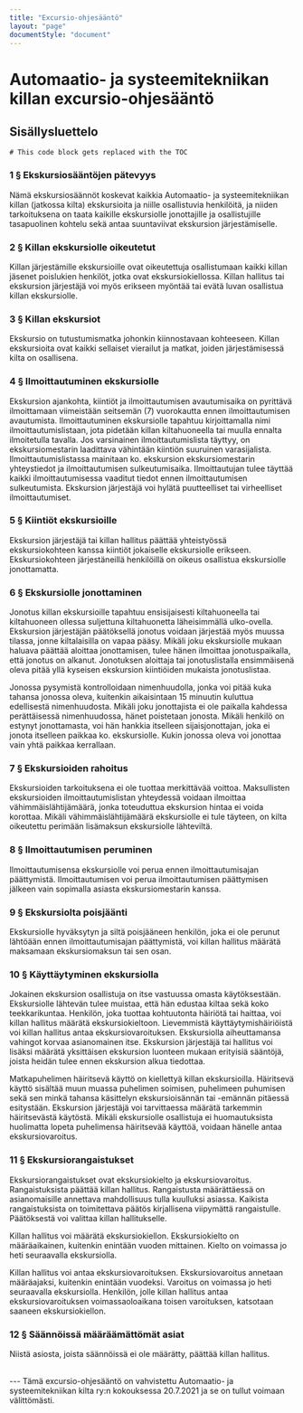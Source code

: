 ---
title: "Excursio-ohjesääntö"
layout: "page"
documentStyle: "document"
---
# Automaatio- ja systeemitekniikan killan excursio-ohjesääntö

## Sisällysluettelo
```toc
# This code block gets replaced with the TOC
```

### 1 § Ekskursiosääntöjen pätevyys

Nämä ekskursiosäännöt koskevat kaikkia Automaatio- ja systeemitekniikan killan (jatkossa kilta) ekskursioita ja niille osallistuvia henkilöitä, ja niiden tarkoituksena on taata kaikille ekskursiolle jonottajille ja osallistujille tasapuolinen kohtelu sekä antaa suuntaviivat ekskursion järjestämiselle. 

### 2 § Killan ekskursiolle oikeutetut

Killan järjestämille ekskursioille ovat oikeutettuja osallistumaan kaikki killan jäsenet poislukien henkilöt, jotka ovat ekskursiokiellossa. Killan hallitus tai ekskursion järjestäjä voi myös erikseen myöntää tai evätä luvan osallistua killan ekskursiolle. 

### 3 § Killan ekskursiot

Ekskursio on tutustumismatka johonkin kiinnostavaan kohteeseen. Killan ekskursioita ovat kaikki sellaiset vierailut ja matkat, joiden järjestämisessä kilta on osallisena. 

### 4 § Ilmoittautuminen ekskursiolle

Ekskursion ajankohta, kiintiöt ja ilmoittautumisen avautumisaika on pyrittävä ilmoittamaan viimeistään seitsemän (7) vuorokautta ennen ilmoittautumisen avautumista. Ilmoittautuminen ekskursiolle tapahtuu kirjoittamalla nimi ilmoittautumislistaan, jota pidetään killan kiltahuoneella tai muulla ennalta ilmoitetulla tavalla. Jos varsinainen ilmoittautumislista täyttyy, on ekskursiomestarin laadittava vähintään kiintiön suuruinen varasijalista. Ilmoittautumislistassa mainitaan ko. ekskursion ekskursiomestarin yhteystiedot ja ilmoittautumisen sulkeutumisaika. Ilmoittautujan tulee täyttää kaikki ilmoittautumisessa vaaditut tiedot ennen ilmoittautumisen sulkeutumista. Ekskursion järjestäjä voi hylätä puutteelliset tai virheelliset ilmoittautumiset. 

### 5 § Kiintiöt ekskursioille

Ekskursion järjestäjä tai killan hallitus päättää yhteistyössä ekskursiokohteen kanssa kiintiöt jokaiselle ekskursiolle erikseen. Ekskursiokohteen järjestäneillä henkilöillä on oikeus osallistua ekskursiolle jonottamatta. 

### 6 § Ekskursiolle jonottaminen

Jonotus killan ekskursioille tapahtuu ensisijaisesti kiltahuoneella tai kiltahuoneen ollessa suljettuna kiltahuonetta läheisimmällä ulko-ovella. Ekskursion järjestäjän päätöksellä jonotus voidaan järjestää myös muussa tilassa, jonne kiltalaisilla on vapaa pääsy. Mikäli joku ekskursiolle mukaan haluava päättää aloittaa jonottamisen, tulee hänen ilmoittaa jonotuspaikalla, että jonotus on alkanut. Jonotuksen aloittaja tai jonotuslistalla ensimmäisenä oleva pitää yllä kyseisen ekskursion kiintiöiden mukaista jonotuslistaa.

Jonossa pysymistä kontrolloidaan nimenhuudolla, jonka voi pitää kuka tahansa jonossa oleva, kuitenkin aikaisintaan 15 minuutin kuluttua edellisestä nimenhuudosta. Mikäli joku jonottajista ei ole paikalla kahdessa perättäisessä nimenhuudossa, hänet poistetaan jonosta. Mikäli henkilö on estynyt jonottamasta, voi hän hankkia itselleen sijaisjonottajan, joka ei jonota itselleen paikkaa ko. ekskursiolle. Kukin jonossa oleva voi jonottaa vain yhtä paikkaa kerrallaan. 

### 7 § Ekskursioiden rahoitus

Ekskursioiden tarkoituksena ei ole tuottaa merkittävää voittoa. Maksullisten ekskursioiden ilmoittautumislistan yhteydessä voidaan ilmoittaa vähimmäislähtijämäärä, jonka toteuduttua ekskursion hintaa ei voida korottaa. Mikäli vähimmäislähtijämäärä ekskursiolle ei tule täyteen, on kilta oikeutettu perimään lisämaksun ekskursiolle lähteviltä. 

### 8 § Ilmoittautumisen peruminen

Ilmoittautumisensa ekskursiolle voi perua ennen ilmoittautumisajan päättymistä. Ilmoittautumisen voi perua ilmoittautumisen päättymisen jälkeen vain sopimalla asiasta ekskursiomestarin kanssa. 

### 9 § Ekskursiolta poisjäänti

Ekskursiolle hyväksytyn ja siltä poisjääneen henkilön, joka ei ole perunut lähtöään ennen ilmoittautumisajan päättymistä, voi killan hallitus määrätä maksamaan ekskursiomaksun tai sen osan. 

### 10 § Käyttäytyminen ekskursiolla

Jokainen ekskursion osallistuja on itse vastuussa omasta käytöksestään. Ekskursiolle lähtevän tulee muistaa, että hän edustaa kiltaa sekä koko teekkarikuntaa. Henkilön, joka tuottaa kohtuutonta häiriötä tai haittaa, voi killan hallitus määrätä ekskursiokieltoon. Lievemmistä käyttäytymishäiriöistä voi killan hallitus antaa ekskursiovaroituksen. Ekskursiolla aiheuttamansa vahingot korvaa asianomainen itse. Ekskursion järjestäjä tai hallitus voi lisäksi määrätä yksittäisen ekskursion luonteen mukaan erityisiä sääntöjä, joista heidän tulee ennen ekskursion alkua tiedottaa. 

Matkapuhelimen häiritsevä käyttö on kiellettyä killan ekskursioilla. Häiritsevä käyttö sisältää muun muassa puhelimen soimisen, puhelimeen puhumisen sekä sen minkä tahansa käsittelyn ekskursioisännän tai -emännän pitäessä esitystään. Ekskursion järjestäjä voi tarvittaessa määrätä tarkemmin häiritsevästä käytöstä. Mikäli ekskursiolle osallistuja ei huomautuksista huolimatta lopeta puhelimensa häiritsevää käyttöä, voidaan hänelle antaa ekskursiovaroitus. 

### 11 § Ekskursiorangaistukset

Ekskursiorangaistukset ovat ekskursiokielto ja ekskursiovaroitus. Rangaistuksista päättää killan hallitus. Rangaistusta määrättäessä on asianomaisille annettava mahdollisuus tulla kuulluksi asiassa. Kaikista rangaistuksista on toimitettava päätös kirjallisena viipymättä rangaistulle. Päätöksestä voi valittaa killan hallitukselle. 

Killan hallitus voi määrätä ekskursiokiellon. Ekskursiokielto on määräaikainen, kuitenkin enintään vuoden mittainen. Kielto on voimassa jo heti seuraavalla ekskursiolla. 

Killan hallitus voi antaa ekskursiovaroituksen. Ekskursiovaroitus annetaan määräajaksi, kuitenkin enintään vuodeksi. Varoitus on voimassa jo heti seuraavalla ekskursiolla. Henkilön, jolle killan hallitus antaa ekskursiovaroituksen voimassaoloaikana toisen varoituksen, katsotaan saaneen ekskursiokiellon. 

### 12 § Säännöissä määräämättömät asiat

Niistä asiosta, joista säännöissä ei ole määrätty, päättää killan hallitus.

<br/>
---
Tämä excursio-ohjesääntö on vahvistettu Automaatio- ja systeemitekniikan kilta ry:n kokouksessa 20.7.2021 ja se on tullut voimaan välittömästi.
